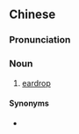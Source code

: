 ==Chinese==
{{zh-forms}}

===Pronunciation===
{{zh-pron
|m=dī'ěr液
|cat=n
}}

===Noun===
{{zh-noun}}

# [[eardrop]]

====Synonyms====
* {{zh-l|滴耳劑}}